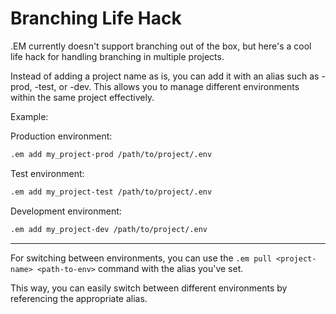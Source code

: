 # Branching Life Hack

.EM currently doesn't support branching out of the box, but here's a cool life hack for handling branching in multiple projects.

Instead of adding a project name as is, you can add it with an alias such as -prod, -test, or -dev. This allows you to manage different environments within the same project effectively.

Example:

Production environment:
```bash copy
.em add my_project-prod /path/to/project/.env
```
Test environment:
```bash copy
.em add my_project-test /path/to/project/.env
```
Development environment:
```bash copy
.em add my_project-dev /path/to/project/.env
```
----

For switching between environments, you can use the `.em pull <project-name> <path-to-env>` command with the alias you've set.

This way, you can easily switch between different environments by referencing the appropriate alias.